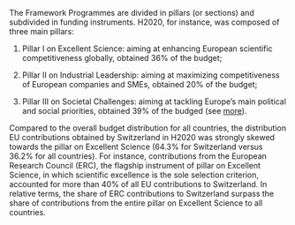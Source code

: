 The Framework Programmes are divided in pillars (or sections) and subdivided in funding instruments.  H2020, for instance, was composed of three main pillars:

  1. Pillar I on Excellent Science: aiming at enhancing European scientific competitiveness globally, obtained 36% of the budget;

  2. Pillar II on Industrial Leadership: aiming at maximizing competitiveness of European companies and SMEs, obtained 20% of the budget;
  
  3. Pillar III on Societal Challenges: aiming at tackling Europe’s main political and social priorities, obtained 39% of the budged (see [more](https://ec.europa.eu/programmes/horizon2020/en/h2020-sections)).

Compared to the overall budget distribution for all countries, the distribution EU contributions obtained by Switzerland in H2020 was strongly skewed towards the pillar on Excellent Science (64.3% for Switzerland versus 36.2% for all countries).  For instance, contributions from the European Research Council (ERC), the flagship instrument of pillar on Excellent Science, in which scientific excellence is the sole selection criterion, accounted for more than 40% of all EU contributions to Switzerland. In relative terms, the share of ERC contributions to Switzerland surpass the share of contributions from the entire pillar on Excellent Science to all countries. 
